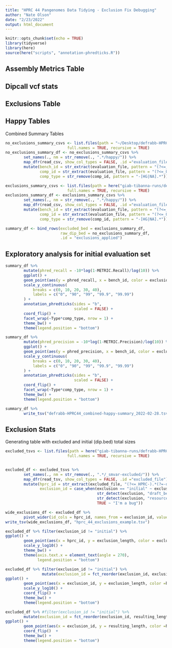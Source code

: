 ```yaml
---
title: "HPRC 44 Pangenomes Data Tidying - Exclusion Fix Debugging"
author: "Nate Olson"
date: "2/23/2022"
output: html_document
---
```


```r
knitr::opts_chunk$set(echo = TRUE)
library(tidyverse)
library(here)
source(here("scripts", "annotation-phredticks.R"))
```

## Assembly Metrics Table

## Dipcall vcf stats

## Exclusions Table

## Happy Tables

Combined Summary Tables
```r
no_exclusions_summary_csvs <- list.files(path = "~/Desktop/defrabb-HPRC-44-happy-evals-no-exclusions/", pattern = "summary.csv", 
                           full.names = TRUE, recursive = TRUE)
no_exclusions_summary_df <- no_exclusions_summary_csvs %>% 
        set_names(., nm = str_remove(., ".*/happy/")) %>% 
        map_dfr(read_csv, show_col_types = FALSE, .id ="evaluation_file") %>% 
        mutate(bench_id = str_extract(evaluation_file, pattern = "(?<=_GRCh38_).*(?=-dipz2k)"),
               comp_id = str_extract(evaluation_file, pattern = "(?<=_Q~).*(?=_GRCh38)"),
               comp_type = str_remove(comp_id, pattern = "-[HG|NA].*"))
```

```r
exclusions_summary_csvs <- list.files(path = here("giab-tibanna-runs/defrabb-HPRC-44"), pattern = "summary.csv", 
                           full.names = TRUE, recursive = TRUE)
exclusions_summary_df <- exclusions_summary_csvs %>% 
        set_names(., nm = str_remove(., ".*/happy/")) %>% 
        map_dfr(read_csv, show_col_types = FALSE, .id ="evaluation_file") %>% 
        mutate(bench_id = str_extract(evaluation_file, pattern = "(?<=_GRCh38_).*(?=-dipz2k)"),
               comp_id = str_extract(evaluation_file, pattern = "(?<=_Q~).*(?=_GRCh38)"),
               comp_type = str_remove(comp_id, pattern = "-[HG|NA].*"))

summary_df <- bind_rows(excluded_bed = exclusions_summary_df, 
                        raw_dip_bed = no_exclusions_summary_df,
                        .id = "exclusions_applied")
```


## Exploratory analysis for initial evaluation set
```r
summary_df %>% 
        mutate(phred_recall = -10*log(1-METRIC.Recall)/log(10)) %>% 
        ggplot() + 
        geom_point(aes(y = phred_recall, x = bench_id, color = exclusions_applied)) + 
        scale_y_continuous(
            breaks = c(0, 10, 20, 30, 40),
            labels = c("0", "90", "99", "99.9", "99.99")
        ) +
        annotation_phredticks(sides = "b",
                              scaled = FALSE) +
        coord_flip() + 
        facet_wrap(~Type*comp_type, nrow = 1) + 
        theme_bw() + 
        theme(legend.position = "bottom") 
```

```r
summary_df %>% 
        mutate(phred_precision = -10*log(1-METRIC.Precision)/log(10)) %>% 
        ggplot() + 
        geom_point(aes(y = phred_precision, x = bench_id, color = exclusions_applied)) + 
        scale_y_continuous(
            breaks = c(0, 10, 20, 30, 40),
            labels = c("0", "90", "99", "99.9", "99.99")
        ) +
        annotation_phredticks(sides = "b",
                              scaled = FALSE) +
        coord_flip() + 
        facet_wrap(~Type*comp_type, nrow = 1) + 
        theme_bw() + 
        theme(legend.position = "bottom") 
```


```r
summary_df %>% 
        write_tsv("defrabb-HPRC44_combined-happy-summary_2022-02-28.tsv")
```

## Exclusion Stats
Generating table with excluded and initial (dip.bed) total sizes

```r
excluded_tsvs <- list.files(path = here("giab-tibanna-runs/defrabb-HPRC-44"), pattern = "excluded_stats",
                           full.names = TRUE, recursive = TRUE)


excluded_df <- excluded_tsvs %>% 
        set_names(., nm = str_remove(., ".*/_smvar-excluded/")) %>% 
        map_dfr(read_tsv, show_col_types = FALSE, .id ="excluded_file") %>% 
        mutate(hprc_id = str_extract(excluded_file, "(?<=_HPRC-).*(?=-dipz2k)"),
               exclusion_id = case_when(exclusion == "initial" ~ exclusion,
                                        str_detect(exclusion, "draft_benchmarksets") ~ str_extract(exclusion, "(?<=_dipcall-z2k_).*(?=.bed)"),
                                        str_detect(exclusion, "resources/exclusions") ~ str_extract(exclusion, "(?<=GRCh../).*(?=.bed)"),
                                        TRUE ~ "I'm a bug"))

wide_exclusions_df <- excluded_df %>% 
        pivot_wider(id_cols = hprc_id, names_from = exclusion_id, values_from = c("exclusion_length", "resulting_length"))
write_tsv(wide_exclusions_df, "hprc_44_exclusions_example.tsv")
```

```r
excluded_df %>% filter(exclusion_id != "initial") %>% 
ggplot() + 
        geom_point(aes(x = hprc_id, y = exclusion_length, color = exclusion_id)) +
        scale_y_log10() + 
        theme_bw() + 
        theme(axis.text.x = element_text(angle = 270),
              legend.position = "bottom")
```
```r
excluded_df %>% filter(exclusion_id != "initial") %>% 
                mutate(exclusion_id = fct_reorder(exclusion_id, exclusion_length, .fun = "median")) %>% 
ggplot() + 
        geom_point(aes(x = exclusion_id, y = exclusion_length, color =hprc_id)) +
        scale_y_log10() + 
        coord_flip() + 
        theme_bw() + 
        theme(legend.position = "bottom")
```

```r
excluded_df %>% #filter(exclusion_id != "initial") %>% 
        mutate(exclusion_id = fct_reorder(exclusion_id, resulting_length, .fun = "median")) %>% 
ggplot() + 
        geom_point(aes(x = exclusion_id, y = resulting_length, color =hprc_id)) +
        coord_flip()  + 
        theme_bw() + 
        theme(legend.position = "bottom")
```

